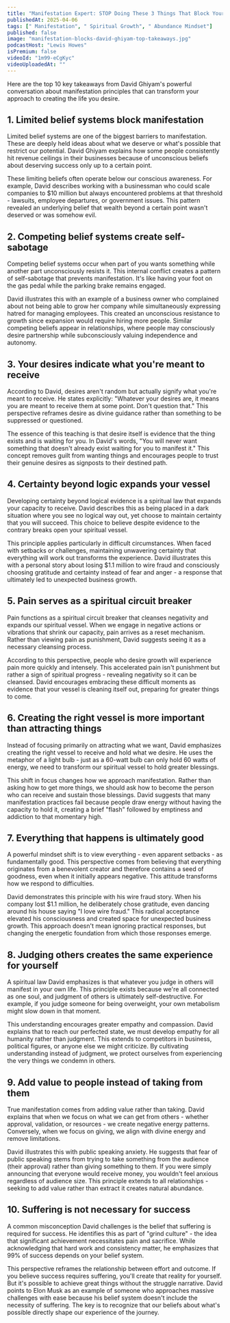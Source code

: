 ```yaml
---
title: "Manifestation Expert: STOP Doing These 3 Things That Block Your Manifestations! | David Ghiyam"
publishedAt: 2025-04-06
tags: [" Manifestation", " Spiritual Growth", " Abundance Mindset"]
published: false
image: "manifestation-blocks-david-ghiyam-top-takeaways.jpg"
podcastHost: "Lewis Howes"
isPremium: false
videoId: "1m99-eCgKyc"
videoUploadedAt: ""
---
```



<PodcastSummaryPageLayout frontmatter={frontmatter}>

Here are the top 10 key takeaways from David Ghiyam's powerful conversation about manifestation principles that can transform your approach to creating the life you desire.

## 1. Limited belief systems block manifestation

Limited belief systems are one of the biggest barriers to manifestation. These are deeply held ideas about what we deserve or what's possible that restrict our potential. David Ghiyam explains how some people consistently hit revenue ceilings in their businesses because of unconscious beliefs about deserving success only up to a certain point.

These limiting beliefs often operate below our conscious awareness. For example, David describes working with a businessman who could scale companies to $10 million but always encountered problems at that threshold - lawsuits, employee departures, or government issues. This pattern revealed an underlying belief that wealth beyond a certain point wasn't deserved or was somehow evil.

## 2. Competing belief systems create self-sabotage

Competing belief systems occur when part of you wants something while another part unconsciously resists it. This internal conflict creates a pattern of self-sabotage that prevents manifestation. It's like having your foot on the gas pedal while the parking brake remains engaged.

David illustrates this with an example of a business owner who complained about not being able to grow her company while simultaneously expressing hatred for managing employees. This created an unconscious resistance to growth since expansion would require hiring more people. Similar competing beliefs appear in relationships, where people may consciously desire partnership while subconsciously valuing independence and autonomy.

## 3. Your desires indicate what you're meant to receive

According to David, desires aren't random but actually signify what you're meant to receive. He states explicitly: "Whatever your desires are, it means you are meant to receive them at some point. Don't question that." This perspective reframes desire as divine guidance rather than something to be suppressed or questioned.

The essence of this teaching is that desire itself is evidence that the thing exists and is waiting for you. In David's words, "You will never want something that doesn't already exist waiting for you to manifest it." This concept removes guilt from wanting things and encourages people to trust their genuine desires as signposts to their destined path.

## 4. Certainty beyond logic expands your vessel

Developing certainty beyond logical evidence is a spiritual law that expands your capacity to receive. David describes this as being placed in a dark situation where you see no logical way out, yet choose to maintain certainty that you will succeed. This choice to believe despite evidence to the contrary breaks open your spiritual vessel.

This principle applies particularly in difficult circumstances. When faced with setbacks or challenges, maintaining unwavering certainty that everything will work out transforms the experience. David illustrates this with a personal story about losing $1.1 million to wire fraud and consciously choosing gratitude and certainty instead of fear and anger - a response that ultimately led to unexpected business growth.

## 5. Pain serves as a spiritual circuit breaker

Pain functions as a spiritual circuit breaker that cleanses negativity and expands our spiritual vessel. When we engage in negative actions or vibrations that shrink our capacity, pain arrives as a reset mechanism. Rather than viewing pain as punishment, David suggests seeing it as a necessary cleansing process.

According to this perspective, people who desire growth will experience pain more quickly and intensely. This accelerated pain isn't punishment but rather a sign of spiritual progress - revealing negativity so it can be cleansed. David encourages embracing these difficult moments as evidence that your vessel is cleaning itself out, preparing for greater things to come.

## 6. Creating the right vessel is more important than attracting things

Instead of focusing primarily on attracting what we want, David emphasizes creating the right vessel to receive and hold what we desire. He uses the metaphor of a light bulb - just as a 60-watt bulb can only hold 60 watts of energy, we need to transform our spiritual vessel to hold greater blessings.

This shift in focus changes how we approach manifestation. Rather than asking how to get more things, we should ask how to become the person who can receive and sustain those blessings. David suggests that many manifestation practices fail because people draw energy without having the capacity to hold it, creating a brief "flash" followed by emptiness and addiction to that momentary high.

## 7. Everything that happens is ultimately good

A powerful mindset shift is to view everything - even apparent setbacks - as fundamentally good. This perspective comes from believing that everything originates from a benevolent creator and therefore contains a seed of goodness, even when it initially appears negative. This attitude transforms how we respond to difficulties.

David demonstrates this principle with his wire fraud story. When his company lost $1.1 million, he deliberately chose gratitude, even dancing around his house saying "I love wire fraud." This radical acceptance elevated his consciousness and created space for unexpected business growth. This approach doesn't mean ignoring practical responses, but changing the energetic foundation from which those responses emerge.

## 8. Judging others creates the same experience for yourself

A spiritual law David emphasizes is that whatever you judge in others will manifest in your own life. This principle exists because we're all connected as one soul, and judgment of others is ultimately self-destructive. For example, if you judge someone for being overweight, your own metabolism might slow down in that moment.

This understanding encourages greater empathy and compassion. David explains that to reach our perfected state, we must develop empathy for all humanity rather than judgment. This extends to competitors in business, political figures, or anyone else we might criticize. By cultivating understanding instead of judgment, we protect ourselves from experiencing the very things we condemn in others.

## 9. Add value to people instead of taking from them

True manifestation comes from adding value rather than taking. David explains that when we focus on what we can get from others - whether approval, validation, or resources - we create negative energy patterns. Conversely, when we focus on giving, we align with divine energy and remove limitations.

David illustrates this with public speaking anxiety. He suggests that fear of public speaking stems from trying to take something from the audience (their approval) rather than giving something to them. If you were simply announcing that everyone would receive money, you wouldn't feel anxious regardless of audience size. This principle extends to all relationships - seeking to add value rather than extract it creates natural abundance.

## 10. Suffering is not necessary for success

A common misconception David challenges is the belief that suffering is required for success. He identifies this as part of "grind culture" - the idea that significant achievement necessitates pain and sacrifice. While acknowledging that hard work and consistency matter, he emphasizes that 99% of success depends on your belief system.

This perspective reframes the relationship between effort and outcome. If you believe success requires suffering, you'll create that reality for yourself. But it's possible to achieve great things without the struggle narrative. David points to Elon Musk as an example of someone who approaches massive challenges with ease because his belief system doesn't include the necessity of suffering. The key is to recognize that our beliefs about what's possible directly shape our experience of the journey.

</PodcastSummaryPageLayout>

